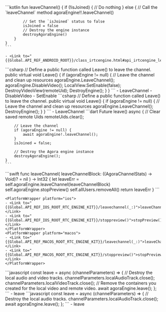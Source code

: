 <PlatformWrapper platform="android">
    ```kotlin
    fun leaveChannel() {
        if (!isJoined) {
            // Do nothing
        } else {
            // Call the `leaveChannel` method
            agoraEngine!!.leaveChannel()

            // Set the `isJoined` status to false
            isJoined = false
            // Destroy the engine instance
            destroyAgoraEngine()
        }
    } 
    ```

    - <Link to="{{Global.API_REF_ANDROID_ROOT}}/class_irtcengine.html#api_irtcengine_leavechannel">leaveChannel</Link>
    
</PlatformWrapper>
<PlatformWrapper platform="unity">
<ProductWrapper notAllowed="voice-calling">
    ```csharp
    // Define a public function called Leave() to leave the channel.
    public virtual void Leave()
    {
        if (agoraEngine != null)
        {
            // Leave the channel and clean up resources
            agoraEngine.LeaveChannel();
            agoraEngine.DisableVideo();
            LocalView.SetEnable(false);
            DestroyVideoView(remoteUid);
            DestroyEngine();
        }
    }
    ```
    - <Link to="{{Global.API_REF_UNITY_ROOT}}/class_irtcengine.html#api_irtcengine_leavechannel2">LeaveChannel</Link>
    - <Link to="{{Global.API_REF_UNITY_ROOT}}/class_irtcengine.html#api_irtcengine_disablevideo">DisableVideo</Link>
    - <Link to="{{Global.API_REF_UNITY_ROOT}}/class_agoravideosurface.html#api_videosurface_setenable">SetEnable</Link>
</ProductWrapper>
<ProductWrapper product="voice-calling">
    ```csharp
    // Define a public function called Leave() to leave the channel.
    public virtual void Leave()
    {
        if (agoraEngine != null)
        {
            // Leave the channel and clean up resources
            agoraEngine.LeaveChannel();
            DestroyEngine();
        }
    }
    ```
    - <Link to="{{Global.API_REF_UNITY_ROOT_VOICE_SDK}}/class_irtcengine.html#api_irtcengine_leavechannel2">LeaveChannel</Link>
</ProductWrapper>
</PlatformWrapper>
<PlatformWrapper platform="flutter">
    ```dart
    Future<void> leave() async {
        // Clear saved remote Uids
        remoteUids.clear();

        // Leave the channel
        if (agoraEngine != null) {
            await agoraEngine!.leaveChannel();
        }
        isJoined = false;

        // Destroy the Agora engine instance
        destroyAgoraEngine();
    }
    ```
</PlatformWrapper>
<PlatformWrapper platform={["ios","macos"]}>
    ```swift
    func leaveChannel(
        leaveChannelBlock: ((AgoraChannelStats) -> Void)? = nil
    ) -> Int32 {
        let leaveErr = self.agoraEngine.leaveChannel(leaveChannelBlock)
        self.agoraEngine.stopPreview()
        self.allUsers.removeAll()
        return leaveErr
    }
    ```

    <PlatformWrapper platform="ios">
    - <Link to="{{Global.API_REF_IOS_ROOT_RTC_ENGINE_KIT}}/leavechannel(_:)">leaveChannel(_:)</Link>
    - <Link to="{{Global.API_REF_IOS_ROOT_RTC_ENGINE_KIT}}/stoppreview()">stopPreview()</Link>
    </PlatformWrapper>
    <PlatformWrapper platform="macos">
    - <Link to="{{Global.API_REF_MACOS_ROOT_RTC_ENGINE_KIT}}/leavechannel(_:)">leaveChannel(_:)</Link>
    - <Link to="{{Global.API_REF_MACOS_ROOT_RTC_ENGINE_KIT}}/stoppreview()">stopPreview()</Link>
    </PlatformWrapper>
</PlatformWrapper>
<PlatformWrapper platform="web">
<ProductWrapper notAllowed="voice-calling">
    ```javascript
    const leave = async (channelParameters) => {
        // Destroy the local audio and video tracks.
        channelParameters.localAudioTrack.close();
        channelParameters.localVideoTrack.close();
        // Remove the containers you created for the local video and remote video.
        await agoraEngine.leave();
    };
    ```
    - <Link target="_blank" to="{{global.API_REF_WEB_ROOT}}/interfaces/iagorartcclient.html#leave">leave</Link>
</ProductWrapper>
<ProductWrapper product="voice-calling">
    ```javascript
    const leave = async (channelParameters) => {
        // Destroy the local audio tracks.
        channelParameters.localAudioTrack.close();
        await agoraEngine.leave();
    };
    ```
    - <Link target="_blank" to="{{global.API_REF_WEB_ROOT}}/interfaces/iagorartcclient.html#leave">leave</Link>
</ProductWrapper>
</PlatformWrapper>

